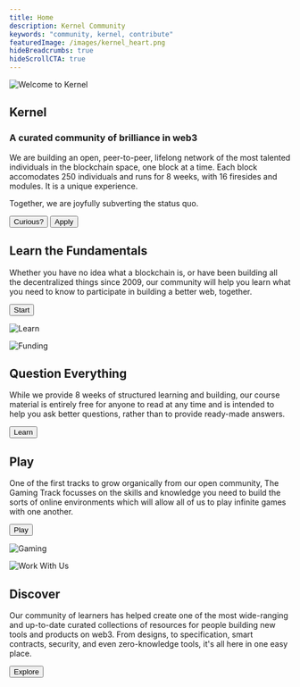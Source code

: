 ```yaml
---
title: Home
description: Kernel Community 
keywords: "community, kernel, contribute"
featuredImage: /images/kernel_heart.png
hideBreadcrumbs: true
hideScrollCTA: true
---
```


<InfoBlock>


![Welcome to Kernel](/images/kernel_heart.png)

<Box>

## Kernel

### A curated community of brilliance in web3

We are building an open, peer-to-peer, lifelong network of the most talented individuals in the blockchain space, one block at a time. Each block accomodates 250 individuals and runs for 8 weeks, with 16 firesides and modules. It is a unique experience.

Together, we are joyfully subverting the status quo.

<Button to="/start/" secondary inline>
  Curious?
</Button>

<Button class="typeform-share button" to="https://form.typeform.com/to/Sy0qlDwu?typeform-medium=embed-snippet" data-mode="drawer_right" data-size="70" data-submit-close-delay="0" inline>
  Apply
</Button>


</Box>


</InfoBlock>


<InfoBlock>


<Box>


## Learn the Fundamentals

Whether you have no idea what a blockchain is, or have been building all the decentralized things since 2009, our community will help you learn what you need to know to participate in building a better web, together.

<Button to="/start/">Start</Button>

</Box>


![Learn](/images/kernel_learn.png)

</InfoBlock>


<InfoBlock>


![Funding](/images/kernel_balance.png)

<Box>


## Question Everything

While we provide 8 weeks of structured learning and building, our course material is entirely free for anyone to read at any time and is intended to help you ask better questions, rather than to provide ready-made answers.

<Button to="/learn/">Learn</Button>

</Box>


</InfoBlock>

<InfoBlock>


<Box>


## Play

One of the first tracks to grow organically from our open community, The Gaming Track focusses on the skills and knowledge you need to build the sorts of online environments which will allow all of us to play infinite games with one another.

<Button to="/track-gaming">
  Play
</Button>

</Box>


![Gaming](/images/kernel_spiral.png)

</InfoBlock>


<InfoBlock>

![Work With Us](/images/kernel_process.png)


<Box>

## Discover

Our community of learners has helped create one of the most wide-ranging and up-to-date curated collections of resources for people building new tools and products on web3. From designs, to specification, smart contracts, security, and even zero-knowledge tools, it's all here in one easy place.

<Button to="/resources/">Explore</Button>

</Box>


</InfoBlock>

